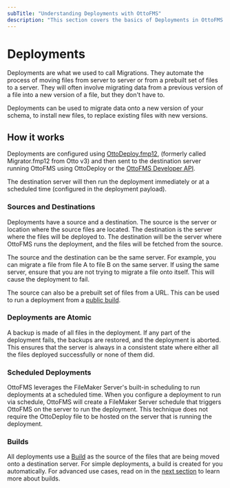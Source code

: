 ```yaml
---
subTitle: "Understanding Deployments with OttoFMS"
description: "This section covers the basics of Deployments in OttoFMS. They are a key part of how automated data migrations and other deployment types work with OttoFMS and FileMaker Server"
---
```


# Deployments

Deployments are what we used to call Migrations. They automate the process of moving files from server to server or from a prebuilt set of files to a server. They will often involve migrating data from a previous version of a file into a new version of a file, but they don't have to.

Deployments can be used to migrate data onto a new version of your schema, to install new files, to replace existing files with new versions.

## How it works

Deployments are configured using [OttoDeploy.fmp12](/ottodeploy), (formerly called Migrator.fmp12 from Otto v3) and then sent to the destination server running OttoFMS using OttoDeploy or the [OttoFMS Developer API](/apidoc).

The destination server will then run the deployment immediately or at a scheduled time (configured in the deployment payload).

### Sources and Destinations

Deployments have a source and a destination. The source is the server or location where the source files are located. The destination is the server where the files will be deployed to. The destination will be the server where OttoFMS runs the deployment, and the files will be fetched from the source.

The source and the destination can be the same server. For example, you can migrate a file from file A to file B on the same server. If using the same server, ensure that you are not trying to migrate a file onto itself. This will cause the deployment to fail.

The source can also be a prebuilt set of files from a URL. This can be used to run a deployment from a [public build](/concepts/public-builds).

### Deployments are Atomic

A backup is made of all files in the deployment. If any part of the deployment fails, the backups are restored, and the deployment is aborted. This ensures that the server is always in a consistent state where either all the files deployed successfully or none of them did.

### Scheduled Deployments

OttoFMS leverages the FileMaker Server's built-in scheduling to run deployments at a scheduled time. When you configure a deployment to run via schedule, OttoFMS will create a FileMaker Server schedule that triggers OttoFMS on the server to run the deployment. This technique does not require the OttoDeploy file to be hosted on the server that is running the deployment.

### Builds

All deployments use a [Build](/concepts/builds) as the source of the files that are being moved onto a destination server. For simple deployments, a build is created for you automatically. For advanced use cases, read on in the [next section](/concepts/builds) to learn more about builds.
